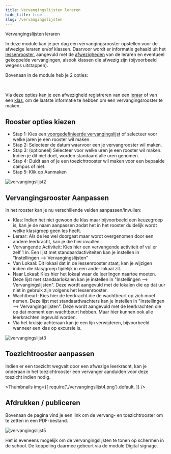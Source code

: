 ```yaml
---
title: Vervangingslijsten leraren 
hide_title: true 
slug: /vervangingslijsten
---
```


<ImageTitle img="afwezig.png">Vervangingslijsten leraren</ImageTitle>

In deze module kan je per dag een vervangingsrooster opstellen voor de afwezige leraren en/of klassen. Daarvoor wordt er informatie gehaald uit het [lessenrooster](/lessenrooster), aangevuld met de [afwezigheden](/afwezigheden) van de leraren en eventueel gekoppelde vervangingen, alsook klassen die afwezig zijn (bijvoorbeeld wegens uitstappen).

Bovenaan in de module heb je 2 opties:

<LegacyAction img="sick.png" text="Beheer afwezige leraren"/>  <br /> 
<LegacyAction img="klas.png" text="Beheer afwezige klassen"/>  

Via deze opties kan je een afwezigheid registreren van een [leraar](/vervangingslijsten/afwezigheid_leraar) of van een [klas](/vervangingslijsten/afwezigheid_klas), om de laatste informatie te hebben om een vervangingsrooster te maken.

## Rooster opties kiezen

- Stap 1: Kies een [voorgedefinieerde vervangingslijst](/vervangingslijsten/vervangingslijst_maken) of selecteer voor welke jaren je een rooster wil maken.
- Stap 2: Selecteer de datum waarvoor een je vervangrooster wil maken. 
- Stap 3: (optioneel) Selecteer voor welke uren je een rooster wil maken. Indien je dit niet doet, worden standaard alle uren genomen.
- Stap 4: Duidt aan of je een toezichtrooster wil maken voor een bepaalde campus of niet.
- Stap 5: Klik op Aanmaken

![vervangingslijst2](./vervangingslijst2.png)

## Vervangingsrooster Aanpassen

In het rooster kan je nu verschillende velden aanpassen/invullen:

- Klas: Indien het niet gewoon de klas maar bijvoorbeeld een keuzegroep is, kan je de naam aanpassen zodat het in het rooster duidelijk wordt welke klas/groep geen les heeft.
- Leraar: Als de les wel doorgaat maar wordt overgenomen door een andere leerkracht, kan je die hier invullen.
- Vervangende Activiteit: Kies hier een vervangende activiteit of vul er zelf 1 in. Een lijst met standaardactiviteiten kan je instellen in "Instellingen --> Vervangingslijsten"
- Van Lokaal: Dit lokaal dat in de lessenrooster staat, kan je wijzigen indien die klas/groep tijdelijk in een ander lokaal zit.
- Naar Lokaal: Kies hier het lokaal waar de leerlingen naartoe moeten. Deze lijst met standaarlokalen kan je instellen in "Instellingen --> Vervangingslijsten". Deze wordt aangevuld met de lokalen die op dat uur niet in gebruik zijn volgens het lessenrooster.
- Wachtbeurt: Kies hier de leerkracht die de wachtbeurt op zich moet nemen. Deze lijst met standaardwachters kan je instellen in "Instellingen --> Vervangingslijsten". Deze wordt aangevuld met de leerkrachten die op dat moment een wachtbeurt hebben. Maar hier kunnen ook alle leerkrachten ingevuld worden.
- Via het kruisje achteraan kan je een lijn verwijderen, bijvoorbeeld wanneer een klas op excursie is.

![vervangingslijst3](./vervangingslijst3.png)

## Toezichtrooster aanpassen

Indien er een toezicht wegvalt door een afwezige leerkracht, kan je onderaan in het toezichtrooster een vervanger aanduiden voor deze toezicht indien nodig.

<Thumbnails img={[
    require('./vervangingslijst4.png').default, 
]} />


## Afdrukken / publiceren

Bovenaan de pagina vind je een link om de vervang- en toezichtrooster om te zetten in een PDF-bestand.

![vervangingslijst5](./vervangingslijst5.png)

Het is eveneens mogelijk om de vervangingslijsten te tonen op schermen in de school. De koppeling daarmee gebeurt via de module Digital signage.

